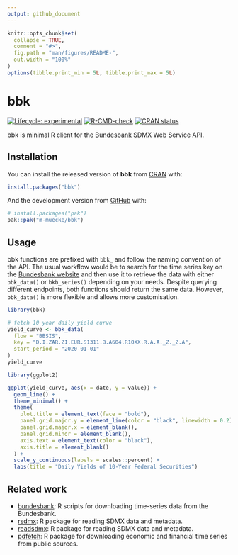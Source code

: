 ```yaml
---
output: github_document
---
```


<!-- README.md is generated from README.Rmd. Please edit that file -->

```r
knitr::opts_chunk$set(
  collapse = TRUE,
  comment = "#>",
  fig.path = "man/figures/README-",
  out.width = "100%"
)
options(tibble.print_min = 5L, tibble.print_max = 5L)
```

# bbk

<!-- badges: start -->
[![Lifecycle: experimental](https://img.shields.io/badge/lifecycle-experimental-orange.svg)](https://lifecycle.r-lib.org/articles/stages.html#experimental)
[![R-CMD-check](https://github.com/m-muecke/bbk/actions/workflows/R-CMD-check.yaml/badge.svg)](https://github.com/m-muecke/bbk/actions/workflows/R-CMD-check.yaml)
[![CRAN status](https://www.r-pkg.org/badges/version/bbk)](https://CRAN.R-project.org/package=bbk)
<!-- badges: end -->

bbk is minimal R client for the [Bundesbank](https://www.bundesbank.de/en/statistics/time-series-databases/help-for-sdmx-web-service) SDMX Web Service API.

## Installation

You can install the released version of **bbk** from [CRAN](https://CRAN.R-project.org) with:

```r
install.packages("bbk")
```

And the development version from [GitHub](https://github.com/) with:

```r
# install.packages("pak")
pak::pak("m-muecke/bbk")
```

## Usage

bbk functions are prefixed with `bbk_` and follow the naming convention of the API.
The usual workflow would be to search for the time series key on the [Bundesbank website](https://www.bundesbank.de/en/statistics/time-series-databases)
and then use it to retrieve the data with either `bbk_data()` or `bkb_series()` depending on your needs.
Despite querying different endpoints, both functions should return the same data.
However, `bbk_data()` is more flexible and allows more customisation.

```r
library(bbk)

# fetch 10 year daily yield curve
yield_curve <- bbk_data(
  flow = "BBSIS",
  key = "D.I.ZAR.ZI.EUR.S1311.B.A604.R10XX.R.A.A._Z._Z.A",
  start_period = "2020-01-01"
)
yield_curve
```

```r
library(ggplot2)

ggplot(yield_curve, aes(x = date, y = value)) +
  geom_line() +
  theme_minimal() +
  theme(
    plot.title = element_text(face = "bold"),
    panel.grid.major.y = element_line(color = "black", linewidth = 0.2),
    panel.grid.major.x = element_blank(),
    panel.grid.minor = element_blank(),
    axis.text = element_text(color = "black"),
    axis.title = element_blank()
  ) +
  scale_y_continuous(labels = scales::percent) +
  labs(title = "Daily Yields of 10-Year Federal Securities")
```

## Related work

* [bundesbank](https://github.com/enricoschumann/bundesbank): R scripts for downloading time-series data from the Bundesbank.
* [rsdmx](https://github.com/opensdmx/rsdmx): R package for reading SDMX data and metadata.
* [readsdmx](https://github.com/mdequeljoe/readsdmx): R package for reading SDMX data and metadata.
* [pdfetch](https://github.com/abielr/pdfetch): R package for downloading economic and financial time series from public sources.
